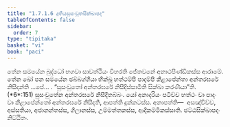 ```yaml
---
title: "1.7.1.6 දුතියසුසංවුතසික්ඛාපද"
tableOfContents: false
sidebar:
  order: 7
type: "tipitaka"
basket: "vi"
book: "paci"
---
```



<DynamicBreadcrumb />

<Division number="581" book="paci">

<Paragraph number="1710" book="paci">
තේන සමයේන බුද්ධෝ භගවා සාවත්ථියං විහරති ජේතවනේ අනාථපිණ්ඩිකස්ස ආරාමේ. තේන ඛෝ පන සමයේන ඡබ්බග්ගියා භික්ඛූ හත්ථම්පි පාදම්පි කීළාපේන්තා අන්තරඝරේ නිසීදන්ති …පේ… .
</Paragraph>

<Paragraph number="1711" book="paci">
<Emphasis>“සුසංවුතෝ අන්තරඝරේ නිසීදිස්සාමීති සික්ඛා කරණීයා”</Emphasis>ති. (*6*:<Emphasis>151</Emphasis>)
</Paragraph>

<Paragraph number="1712" book="paci">
සුසංවුතේන අන්තරඝරේ නිසීදිතබ්බං. යෝ අනාදරියං පටිච්ච හත්ථං වා පාදං වා කීළාපේන්තෝ අන්තරඝරේ නිසීදති, ආපත්ති දුක්කටස්ස.
</Paragraph>

<Paragraph number="1713" book="paci">
අනාපත්ති—  අසඤ්චිච්ච, අස්සතියා, අජානන්තස්ස, ගිලානස්ස, උම්මත්තකස්ස, ආදිකම්මිකස්සාති.

</Paragraph>
</Division>

<Paragraph number="1714" type="center" book="paci">
ඡට්ඨසික්ඛාපදං නිට්ඨිතං.
</Paragraph>